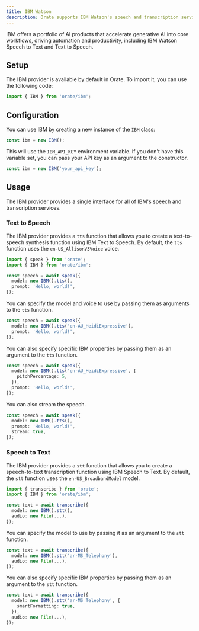 ```yaml
---
title: IBM Watson
description: Orate supports IBM Watson's speech and transcription services.
---
```



IBM offers a portfolio of AI products that accelerate generative AI into core workflows, driving automation and productivity, including IBM Watson Speech to Text and Text to Speech.

## Setup

The IBM provider is available by default in Orate. To import it, you can use the following code:

```ts
import { IBM } from 'orate/ibm';
```

## Configuration

You can use IBM by creating a new instance of the `IBM` class:

```ts
const ibm = new IBM();
```

This will use the `IBM_API_KEY` environment variable. If you don't have this variable set, you can pass your API key as an argument to the constructor.

```ts
const ibm = new IBM('your_api_key');
```

## Usage

The IBM provider provides a single interface for all of IBM's speech and transcription services.

### Text to Speech

The IBM provider provides a `tts` function that allows you to create a text-to-speech synthesis function using IBM Text to Speech. By default, the `tts` function uses the `en-US_AllisonV3Voice` voice.

```ts
import { speak } from 'orate';
import { IBM } from 'orate/ibm';

const speech = await speak({
  model: new IBM().tts(),
  prompt: 'Hello, world!',
});
```

You can specify the model and voice to use by passing them as arguments to the `tts` function.

```ts
const speech = await speak({
  model: new IBM().tts('en-AU_HeidiExpressive'),
  prompt: 'Hello, world!',
});
```

You can also specify specific IBM properties by passing them as an argument to the `tts` function.

```ts
const speech = await speak({
  model: new IBM().tts('en-AU_HeidiExpressive', {
    pitchPercentage: 5,
  }),
  prompt: 'Hello, world!',
});
```

You can also stream the speech.

```ts
const speech = await speak({
  model: new IBM().tts(),
  prompt: 'Hello, world!',
  stream: true,
});
```

### Speech to Text

The IBM provider provides a `stt` function that allows you to create a speech-to-text transcription function using IBM Speech to Text. By default, the `stt` function uses the `en-US_BroadbandModel` model.

```ts
import { transcribe } from 'orate';
import { IBM } from 'orate/ibm';

const text = await transcribe({
  model: new IBM().stt(),
  audio: new File(...),
});
```

You can specify the model to use by passing it as an argument to the `stt` function.

```ts
const text = await transcribe({
  model: new IBM().stt('ar-MS_Telephony'),
  audio: new File(...),
});
```

You can also specify specific IBM properties by passing them as an argument to the `stt` function.

```ts
const text = await transcribe({
  model: new IBM().stt('ar-MS_Telephony', {
    smartFormatting: true,
  }),
  audio: new File(...),
});
```
